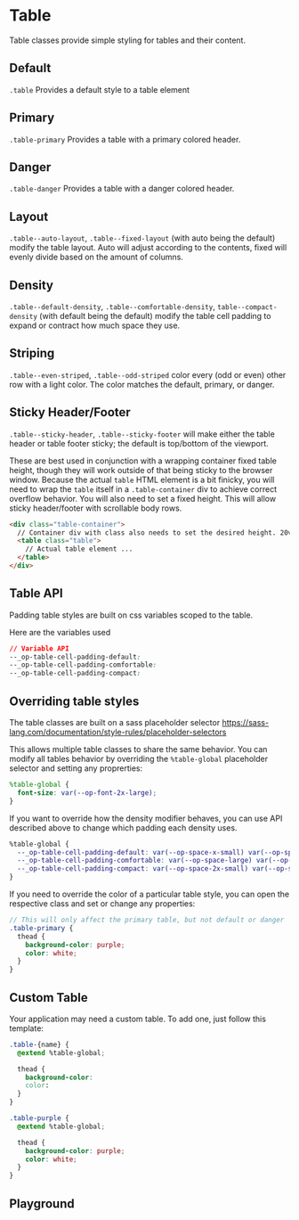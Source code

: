 
# Table

Table classes provide simple styling for tables and their content.

## Default

`.table` Provides a default style to a table element

<Canvas withToolbar>
  <Story id="components-table--default" />
</Canvas>

## Primary

`.table-primary` Provides a table with a primary colored header.

<Canvas withToolbar>
  <Story id="components-table--primary" />
</Canvas>

## Danger

`.table-danger` Provides a table with a danger colored header.

<Canvas withToolbar>
  <Story id="components-table--danger" />
</Canvas>

## Layout

`.table--auto-layout`, `.table--fixed-layout` (with auto being the default) modify the table layout. Auto will adjust according to the contents, fixed will evenly divide based on the amount of columns.

<Canvas withToolbar>
  <Story id="components-table--fixed-layout" />
</Canvas>

## Density

`.table--default-density`, `.table--comfortable-density`, `table--compact-density` (with default being the default) modify the table cell padding to expand or contract how much space they use.

<Canvas withToolbar>
  <Story id="components-table--comfortable-density" />
</Canvas>
<Canvas withToolbar>
  <Story id="components-table--compact-density" />
</Canvas>

## Striping

`.table--even-striped`, `.table--odd-striped` color every (odd or even) other row with a light color. The color matches the default, primary, or danger.

<Canvas withToolbar>
  <Story id="components-table--striped-even" />
</Canvas>

<Canvas withToolbar>
  <Story id="components-table--striped-odd" />
</Canvas>

## Sticky Header/Footer

`.table--sticky-header`, `.table--sticky-footer` will make either the table header or table footer sticky; the default is top/bottom of the viewport.

These are best used in conjunction with a wrapping container fixed table height, though they will work outside of that being sticky to the browser window. Because the actual `table` HTML element is a bit finicky, you will need to wrap the `table` itself in a `.table-container` div to achieve correct overflow behavior. You will also need to set a fixed height. This will allow sticky header/footer with scrollable body rows.

```html
<div class="table-container">
  // Container div with class also needs to set the desired height. 20vh in these examples
  <table class="table">
    // Actual table element ...
  </table>
</div>
```

<Canvas withToolbar>
  <Story id="components-table--sticky-header" />
</Canvas>

<Canvas withToolbar>
  <Story id="components-table--sticky-footer" />
</Canvas>

<Canvas withToolbar>
  <Story id="components-table--sticky-both" />
</Canvas>

## Table API

Padding table styles are built on css variables scoped to the table.

Here are the variables used

```css
// Variable API
--_op-table-cell-padding-default:
--_op-table-cell-padding-comfortable:
--_op-table-cell-padding-compact:
```

## Overriding table styles

The table classes are built on a sass placeholder selector https://sass-lang.com/documentation/style-rules/placeholder-selectors

This allows multiple table classes to share the same behavior. You can modify all tables behavior by overriding the `%table-global` placeholder selector and setting any proprerties:

```scss
%table-global {
  font-size: var(--op-font-2x-large);
}
```

If you want to override how the density modifier behaves, you can use API described above to change which padding each density uses.

```css
%table-global {
  --_op-table-cell-padding-default: var(--op-space-x-small) var(--op-space-2x-small);
  --_op-table-cell-padding-comfortable: var(--op-space-large) var(--op-space-medium);
  --_op-table-cell-padding-compact: var(--op-space-2x-small) var(--op-space-3x-small);
}
```

If you need to override the color of a particular table style, you can open the respective class and set or change any properties:

```scss
// This will only affect the primary table, but not default or danger
.table-primary {
  thead {
    background-color: purple;
    color: white;
  }
}
```

## Custom Table

Your application may need a custom table. To add one, just follow this template:

```css
.table-{name} {
  @extend %table-global;

  thead {
    background-color:
    color:
  }
}
```

```css
.table-purple {
  @extend %table-global;

  thead {
    background-color: purple;
    color: white;
  }
}
```

## Playground

<Primary />
<ArgsTable of="." story="^" />
